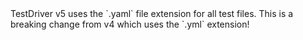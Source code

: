 <Warning>
  TestDriver v5 uses the `.yaml` file extension for all test files. This is a
  breaking change from v4 which uses the `.yml` extension!
</Warning>
